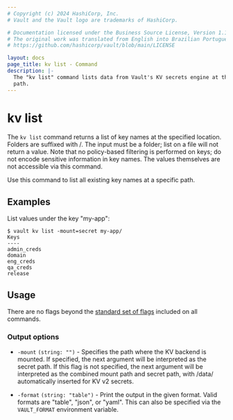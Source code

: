```yaml
---
# Copyright (c) 2024 HashiCorp, Inc.
# Vault and the Vault logo are trademarks of HashiCorp.

# Documentation licensed under the Business Source License, Version 1.1.
# The original work was translated from English into Brazilian Portuguese.
# https://github.com/hashicorp/vault/blob/main/LICENSE

layout: docs
page_title: kv list - Command
description: |-
  The "kv list" command lists data from Vault's KV secrets engine at the given
  path.
---
```


# kv list

The `kv list` command returns a list of key names at the specified location.
Folders are suffixed with /. The input must be a folder; list on a file will not
return a value. Note that no policy-based filtering is performed on keys; do not
encode sensitive information in key names. The values themselves are not
accessible via this command.

Use this command to list all existing key names at a specific path.

## Examples

List values under the key "my-app":

```shell-session
$ vault kv list -mount=secret my-app/
Keys
----
admin_creds
domain
eng_creds
qa_creds
release
```

## Usage

There are no flags beyond the [standard set of flags](/vault/docs/commands)
included on all commands.

### Output options

- `-mount` `(string: "")` - Specifies the path where the KV backend is mounted.
  If specified, the next argument will be interpreted as the secret path. If
  this flag is not specified, the next argument will be interpreted as the
  combined mount path and secret path, with /data/ automatically inserted for
  KV v2 secrets.

- `-format` `(string: "table")` - Print the output in the given format. Valid
  formats are "table", "json", or "yaml". This can also be specified via the
  `VAULT_FORMAT` environment variable.
